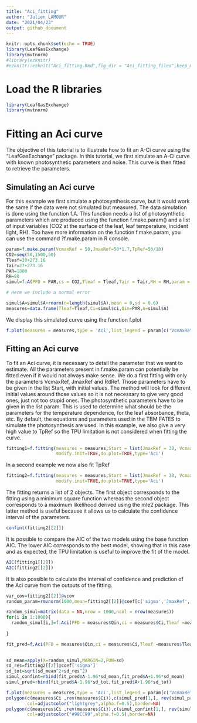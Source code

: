 ```yaml
---
title: "Aci_fitting"
author: "Julien LAMOUR"
date: "2021/04/23"
output: github_document
---
```


```r

knitr::opts_chunk$set(echo = TRUE)
library(LeafGasExchange)
library(mvtnorm)
#library(ezknitr)
#ezknitr::ezknit("Aci_fitting.Rmd",fig_dir = "Aci_fitting_files",keep_md = TRUE,keep_html = FALSE)
```

# Load the R libraries
```r
library(LeafGasExchange)
library(mvtnorm)
```

# Fitting an Aci curve

The objective of this tutorial is to illustrate how to fit an A-Ci curve using the "LeafGasExchange" package. In this tutorial, 
we first simulate an A-Ci curve with known photosynthetic parameters and noise. This curve is then fitted to retrieve the parameters.


## Simulating an Aci curve

For this example we first simulate a photosynthesis curve, but it would work the same if the data were not simulated but measured. The data simulation is 
done using the function f.A. This function needs a list of photosynthetic parameters which are produced using the function f.make.param() and a list of 
input variables (CO2 at the surface of the leaf, leaf temperature, incident light, RH). Too have more information on the function f.make.param, you can 
use the command ?f.make.param in R console.


```r
param=f.make.param(VcmaxRef = 50,JmaxRef=50*1.7,TpRef=50/10)
CO2=seq(50,1500,50)
Tleaf=30+273.16
Tair=27+273.16
PAR=1800
RH=80
simul=f.A(PFD = PAR,cs = CO2,Tleaf = Tleaf,Tair = Tair,RH = RH,param = param)

# Here we include a normal error 

simul$A=simul$A+rnorm(n=length(simul$A),mean = 0,sd = 0.6)
measures=data.frame(Tleaf=Tleaf,Ci=simul$ci,Qin=PAR,A=simul$A)
```

We display this simulated curve using the function f.plot

```r
f.plot(measures = measures,type = 'Aci',list_legend = param[c('VcmaxRef','JmaxRef','TpRef','RdRef')],param = param)
```



## Fitting an Aci curve

To fit an Aci curve, it is necessary to detail the parameter that we want to estimate. All the parameters present in f.make.param can potentially be 
fitted even if it would not always make sense. We do a first fitting with only the parameters VcmaxRef, JmaxRef and RdRef. Those parameters have to be 
given in the list Start, with initial values. The method will look for different initial values around those values so it is not necessary to give very 
good ones, just not too stupid ones. The photosynthetic parameters have to be given in the list param. This is used to determine what should be the parameters 
for the temperature dependence, for the leaf absorbance, theta, etc. By default, the equations and parameters used in the TBM FATES to simulate the photosynthesis 
are used. In this example, we also give a very high value to TpRef so the TPU limitation is not considered when fitting the curve.


```r
fitting1=f.fitting(measures = measures,Start = list(JmaxRef = 30, VcmaxRef = 50, RdRef = 1),param=f.make.param(),
                   modify.init=TRUE,do.plot=TRUE,type='Aci')
```

In a second example we now also fit TpRef

```r
fitting2=f.fitting(measures = measures,Start = list(JmaxRef = 30, VcmaxRef = 50, RdRef = 1, TpRef=9),param=f.make.param(),
                   modify.init=TRUE,do.plot=TRUE,type='Aci')
```

The fitting returns a list of 2 objects. The first object corresponds to the fitting using a minimum square function whereas the 
second object corresponds to a maximum likelihood derived using the mle2 package. This latter method is useful because it allows us to 
calculate the confidence interval of the parameters. 

```r
confint(fitting2[[2]])
```

It is possible to compare the AIC of the two models using the base function AIC. The lower AIC corresponds to the best model, 
showing that in this case and as expected, the TPU limitation is useful to improve the fit of the model.

```r
AIC(fitting1[[2]])
AIC(fitting2[[2]])
```

It is also possible to calculate the interval of confidence and prediction of the Aci curve from the outputs of the fitting.

```r
var_cov=fitting2[[2]]@vcov
random_param=rmvnorm(1000,mean=fitting2[[2]]@coef[c('sigma','JmaxRef','VcmaxRef','TpRef','RdRef')],sigma = var_cov)

random_simul=matrix(data = NA,nrow = 1000,ncol = nrow(measures))
for(i in 1:1000){
  random_simul[i,]=f.Aci(PFD = measures$Qin,ci = measures$Ci,Tleaf =measures$Tleaf,param = f.make.param(VcmaxRef=random_param[i,'VcmaxRef'],JmaxRef=random_param[i,'JmaxRef'],TpRef=random_param[i,'TpRef'],
                                                                                                         RdRef=random_param[i,'RdRef']))$A
}

fit_pred=f.Aci(PFD = measures$Qin,ci = measures$Ci,Tleaf =measures$Tleaf,param = f.make.param(VcmaxRef=fitting2[[2]]@coef[c('VcmaxRef')],JmaxRef=fitting2[[2]]@coef[c('JmaxRef')],TpRef=fitting2[[2]]@coef[c('TpRef')],
                                                                                               RdRef=fitting2[[2]]@coef[c('RdRef')]))

sd_mean=apply(X=random_simul,MARGIN=2,FUN=sd)
sd_res=fitting2[[2]]@coef['sigma']
sd_tot=sqrt(sd_mean^2+sd_res^2)
simul_confint=rbind(fit_pred$A-1.96*sd_mean,fit_pred$A+1.96*sd_mean)
simul_pred=rbind(fit_pred$A-1.96*sd_tot,fit_pred$A+1.96*sd_tot)

f.plot(measures = measures,type = 'Aci',list_legend = param[c('VcmaxRef','JmaxRef','TpRef','RdRef')],param = param)
polygon(c(measures$Ci ,rev(measures$Ci)),c(simul_pred[1,], rev(simul_pred[2,])),
        col=adjustcolor("lightgrey",alpha.f=0.5),border=NA)
polygon(c(measures$Ci ,rev(measures$Ci)),c(simul_confint[1,], rev(simul_confint[2,])),
        col=adjustcolor("#99CC99",alpha.f=0.5),border=NA)
```

